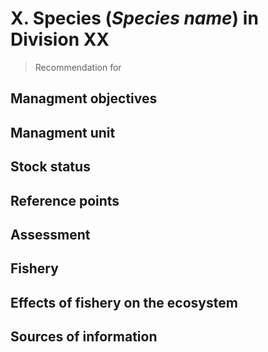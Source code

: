 <!-- Note: change X below to the proper number for the SSS report. Also change X in the _bookdown.yml file to generate the appropriate figure numbering. -->

# X. Species (*Species name*) in Division XX 

>Recommendation for 	  
>

## Managment objectives

<!-- Insert a table using the nafo_summary_table() function here -->

## Managment unit

## Stock status

## Reference points

## Assessment

## Fishery

## Effects of fishery on the ecosystem

## Sources of information
